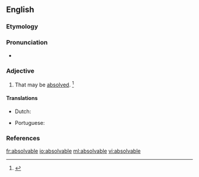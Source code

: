 ==English==

===Etymology===
{{suffix|absolve|able|lang=en}}

===Pronunciation===
* {{a|US}} {{IPA|/æbˈzɑlv.ə.bl̩/|/əbˈzɑlv.ə.bl̩/|lang=en}}

===Adjective===
{{en-adj|-}}

# That may be [[absolve]]d. {{defdate|First attested in the early 19<sup>th</sup> century.}}<ref name=SOED>{{R:SOED5|page=9}}</ref>

====Translations====
{{trans-top|that may be absolved}}
* Dutch: {{t|nl|vergevensvatbaar}}
{{trans-mid}}
* Portuguese: {{t|pt|absolvível}}
{{trans-bottom}}

===References===
<references/>

[[fr:absolvable]]
[[io:absolvable]]
[[ml:absolvable]]
[[vi:absolvable]]